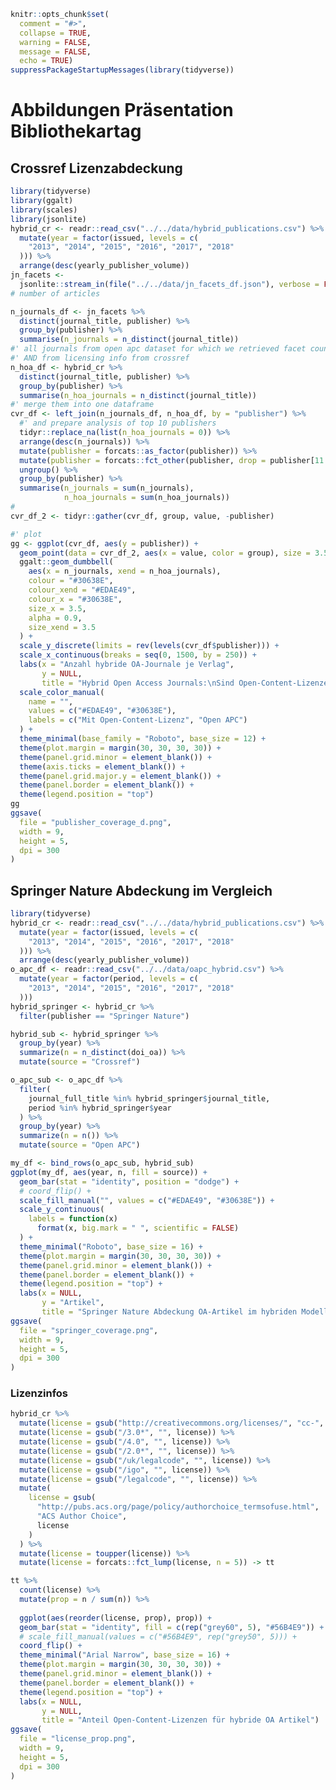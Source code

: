 ```r
knitr::opts_chunk$set(
  comment = "#>",
  collapse = TRUE,
  warning = FALSE,
  message = FALSE,
  echo = TRUE)
suppressPackageStartupMessages(library(tidyverse))
```

# Abbildungen Präsentation Bibliothekartag

## Crossref Lizenzabdeckung

```r
library(tidyverse)
library(ggalt)
library(scales)
library(jsonlite)
hybrid_cr <- readr::read_csv("../../data/hybrid_publications.csv") %>%
  mutate(year = factor(issued, levels = c(
    "2013", "2014", "2015", "2016", "2017", "2018"
  ))) %>%
  arrange(desc(yearly_publisher_volume))
jn_facets <-
  jsonlite::stream_in(file("../../data/jn_facets_df.json"), verbose = FALSE)
# number of articles

n_journals_df <- jn_facets %>%
  distinct(journal_title, publisher) %>%
  group_by(publisher) %>%
  summarise(n_journals = n_distinct(journal_title))
#' all journals from open apc dataset for which we retrieved facet counts
#' AND from licensing info from crossref
n_hoa_df <- hybrid_cr %>%
  distinct(journal_title, publisher) %>%
  group_by(publisher) %>%
  summarise(n_hoa_journals = n_distinct(journal_title))
#' merge them into one dataframe
cvr_df <- left_join(n_journals_df, n_hoa_df, by = "publisher") %>%
  #' and prepare analysis of top 10 publishers
  tidyr::replace_na(list(n_hoa_journals = 0)) %>%
  arrange(desc(n_journals)) %>%
  mutate(publisher = forcats::as_factor(publisher)) %>%
  mutate(publisher = forcats::fct_other(publisher, drop = publisher[11:length(publisher)])) %>%
  ungroup() %>%
  group_by(publisher) %>%
  summarise(n_journals = sum(n_journals),
            n_hoa_journals = sum(n_hoa_journals))
#
cvr_df_2 <- tidyr::gather(cvr_df, group, value, -publisher)

#' plot
gg <- ggplot(cvr_df, aes(y = publisher)) +
  geom_point(data = cvr_df_2, aes(x = value, color = group), size = 3.5) +
  ggalt::geom_dumbbell(
    aes(x = n_journals, xend = n_hoa_journals),
    colour = "#30638E",
    colour_xend = "#EDAE49",
    colour_x = "#30638E",
    size_x = 3.5,
    alpha = 0.9,
    size_xend = 3.5
  ) +
  scale_y_discrete(limits = rev(levels(cvr_df$publisher))) +
  scale_x_continuous(breaks = seq(0, 1500, by = 250)) +
  labs(x = "Anzahl hybride OA-Journale je Verlag",
       y = NULL,
       title = "Hybrid Open Access Journals:\nSind Open-Content-Lizenzen über Crossref verfügbar?") +
  scale_color_manual(
    name = "",
    values = c("#EDAE49", "#30638E"),
    labels = c("Mit Open-Content-Lizenz", "Open APC")
  ) +
  theme_minimal(base_family = "Roboto", base_size = 12) +
  theme(plot.margin = margin(30, 30, 30, 30)) +
  theme(panel.grid.minor = element_blank()) +
  theme(axis.ticks = element_blank()) +
  theme(panel.grid.major.y = element_blank()) +
  theme(panel.border = element_blank()) +
  theme(legend.position = "top")
gg
ggsave(
  file = "publisher_coverage_d.png",
  width = 9,
  height = 5,
  dpi = 300
)
```

## Springer Nature Abdeckung im Vergleich

```r
library(tidyverse)
hybrid_cr <- readr::read_csv("../../data/hybrid_publications.csv") %>%
  mutate(year = factor(issued, levels = c(
    "2013", "2014", "2015", "2016", "2017", "2018"
  ))) %>%
  arrange(desc(yearly_publisher_volume))
o_apc_df <- readr::read_csv("../../data/oapc_hybrid.csv") %>%
  mutate(year = factor(period, levels = c(
    "2013", "2014", "2015", "2016", "2017", "2018"
  )))
hybrid_springer <- hybrid_cr %>%
  filter(publisher == "Springer Nature")

hybrid_sub <- hybrid_springer %>%
  group_by(year) %>%
  summarize(n = n_distinct(doi_oa)) %>%
  mutate(source = "Crossref")

o_apc_sub <- o_apc_df %>%
  filter(
    journal_full_title %in% hybrid_springer$journal_title,
    period %in% hybrid_springer$year
  ) %>%
  group_by(year) %>%
  summarize(n = n()) %>%
  mutate(source = "Open APC")

my_df <- bind_rows(o_apc_sub, hybrid_sub)
ggplot(my_df, aes(year, n, fill = source)) +
  geom_bar(stat = "identity", position = "dodge") +
  # coord_flip() +
  scale_fill_manual("", values = c("#EDAE49", "#30638E")) +
  scale_y_continuous(
    labels = function(x)
      format(x, big.mark = " ", scientific = FALSE)
  ) +
  theme_minimal("Roboto", base_size = 16) +
  theme(plot.margin = margin(30, 30, 30, 30)) +
  theme(panel.grid.minor = element_blank()) +
  theme(panel.border = element_blank()) +
  theme(legend.position = "top") +
  labs(x = NULL,
       y = "Artikel",
       title = "Springer Nature Abdeckung OA-Artikel im hybriden Modell")
ggsave(
  file = "springer_coverage.png",
  width = 9,
  height = 5,
  dpi = 300
)
```


### Lizenzinfos

```r
hybrid_cr %>%
  mutate(license = gsub("http://creativecommons.org/licenses/", "cc-", license)) %>%
  mutate(license = gsub("/3.0*", "", license)) %>%
  mutate(license = gsub("/4.0", "", license)) %>%
  mutate(license = gsub("/2.0*", "", license)) %>%
  mutate(license = gsub("/uk/legalcode", "", license)) %>%
  mutate(license = gsub("/igo", "", license)) %>%
  mutate(license = gsub("/legalcode", "", license)) %>%
  mutate(
    license = gsub(
      "http://pubs.acs.org/page/policy/authorchoice_termsofuse.html",
      "ACS Author Choice",
      license
    )
  ) %>%
  mutate(license = toupper(license)) %>%
  mutate(license = forcats::fct_lump(license, n = 5)) -> tt

tt %>%
  count(license) %>%
  mutate(prop = n / sum(n)) %>%
  
  ggplot(aes(reorder(license, prop), prop)) +
  geom_bar(stat = "identity", fill = c(rep("grey60", 5), "#56B4E9")) +
  # scale_fill_manual(values = c("#56B4E9", rep("grey50", 5))) +
  coord_flip() +
  theme_minimal("Arial Narrow", base_size = 16) +
  theme(plot.margin = margin(30, 30, 30, 30)) +
  theme(panel.grid.minor = element_blank()) +
  theme(panel.border = element_blank()) +
  theme(legend.position = "top") +
  labs(x = NULL,
       y = NULL,
       title = "Anteil Open-Content-Lizenzen für hybride OA Artikel")
ggsave(
  file = "license_prop.png",
  width = 9,
  height = 5,
  dpi = 300
)
```
